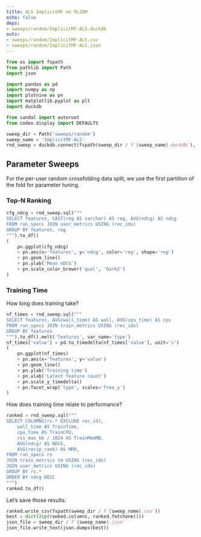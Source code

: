 ```yaml
---
title: ALS ImplicitMF on ML20M
echo: false
deps:
- sweeps/random/ImplicitMF-ALS.duckdb
outs:
- sweeps/random/ImplicitMF-ALS.csv
- sweeps/random/ImplicitMF-ALS.json
---
```


```python
from os import fspath
from pathlib import Path
import json
```

```python
import pandas as pd
import numpy as np
import plotnine as pn
import matplotlib.pyplot as plt
import duckdb
```

```python
from sandal import autoroot
from codex.display import DEFAULTS
```

```python
sweep_dir = Path('sweeps/random')
sweep_name = 'ImplicitMF-ALS'
rnd_sweep = duckdb.connect(fspath(sweep_dir / f'{sweep_name}.duckdb'), read_only=True)
```

## Parameter Sweeps

For the per-user random crossfolding data split, we use the first partition of
the fold for parameter tuning.

### Top-N Ranking

```python
cfg_ndcg = rnd_sweep.sql("""
SELECT features, CAST(reg AS varchar) AS reg, AVG(ndcg) AS ndcg
FROM run_specs JOIN user_metrics USING (rec_idx)
GROUP BY features, reg
""").to_df()
(
    pn.ggplot(cfg_ndcg)
    + pn.aes(x='features', y='ndcg', color='reg', shape='reg')
    + pn.geom_line()
    + pn.ylab('Mean nDCG')
    + pn.scale_color_brewer('qual', 'Dark2')
)
```

### Training Time

How long does training take?

```python
nf_times = rnd_sweep.sql("""
SELECT features, AVG(wall_time) AS wall, AVG(cpu_time) AS cpu
FROM run_specs JOIN train_metrics USING (rec_idx)
GROUP BY features
""").to_df().melt('features', var_name='type')
nf_times['value'] = pd.to_timedelta(nf_times['value'], unit='s')
(
    pn.ggplot(nf_times)
    + pn.aes(x='features', y='value')
    + pn.geom_line()
    + pn.ylab('Training time')
    + pn.xlab('Latent feature count')
    + pn.scale_y_timedelta()
    + pn.facet_wrap('type', scales='free_y')
)
```

How does training time relate to performance?

```python
ranked = rnd_sweep.sql("""
SELECT COLUMNS(rs.* EXCLUDE rec_id),
    wall_time AS TrainTime,
    cpu_time AS TrainCPU,
    rss_max_kb / 1024 AS TrainMemMB,
    AVG(ndcg) AS NDCG,
    AVG(recip_rank) AS MRR,
FROM run_specs rs
JOIN train_metrics tm USING (rec_idx)
JOIN user_metrics USING (rec_idx)
GROUP BY rs.*
ORDER BY ndcg DESC
""")
ranked.to_df()
```

Let's save those results.

```python
ranked.write_csv(fspath(sweep_dir / f'{sweep_name}.csv'))
best = dict(zip(ranked.columns, ranked.fetchone()))
json_file = sweep_dir / f'{sweep_name}.json'
json_file.write_text(json.dumps(best))
```
